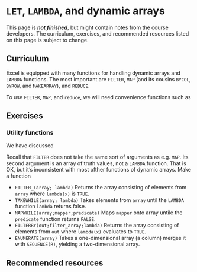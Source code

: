 # `LET`, `LAMBDA`, and dynamic arrays

::: callout-important
This page is ***not finished***, but might contain notes from the course developers. The curriculum, exercises, and recommended resources listed on this page is subject to change.
:::

## Curriculum

Excel is equipped with many functions for handling dynamic arrays and `LAMBDA` functions. The most important are `FILTER`, `MAP` (and its cousins `BYCOL`, `BYROW`, and `MAKEARRAY`), and `REDUCE`.

To use `FILTER`, `MAP`, and `reduce`, we will need convenience functions such as 

## Exercises

### Utility functions
We have discussed

Recall that `FILTER` does not take the same sort of arguments as e.g. `MAP`. Its second argument is an array of truth values, not a `LAMBDA` function. That is OK, but it's inconsistent with most ofther functions of dynamic arrays. Make a function 

* `FILTER_(array; lambda)` Returns the array consisting of elements from `array` where `lambda(x)` is `TRUE`.
* `TAKEWHILE(array; lambda)` Takes elements from `array` until the `LAMBDA` function `lambda` returns false. 
* `MAPWHILE(array;mapper;predicate)` Maps `mapper` onto array untile the `predicate` function returns `FALSE`.
* `FILTERBY(out;filter_array;lambda)` Returns the array consisting of elements from `out` where `lambda(x)` evaluates to `TRUE`.
* `ENUMERATE(array)` Takes a one-dimensional array (a column) merges it with `SEQUENCE(R)`, yielding a two-dimensional array.

## Recommended resources
